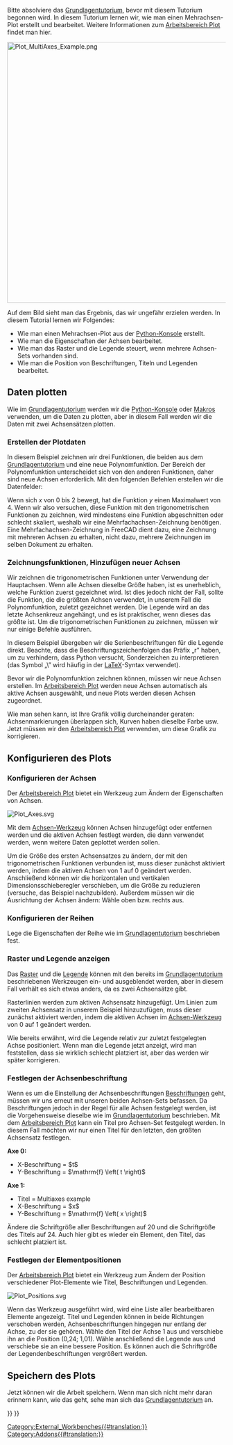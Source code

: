 <languages/>

{{TutorialInfo/de
|Topic=Arbeitsbereich Plot
|Level=Fortgeschrittene
|Time=
|Author=
|FCVersion=0.19
|Files=
|SeeAlso=[[Plot_Basic_tutorial/de|Plot Grundlagentutorium]]
}}

Bitte absolviere das [[Plot_Basic_tutorial/de| Grundlagentutorium]], bevor mit diesem Tutorium begonnen wird. In diesem Tutorium lernen wir, wie man einen Mehrachsen-Plot erstellt und bearbeitet. Weitere Informationen zum [[Plot_Workbench/de|Arbeitsbereich Plot]] findet man hier.

[[Image:Plot_MultiAxes_Example.png|600px]]
{{Caption|Beispiel eines Mehrachsen-Diagramms}}

Auf dem Bild sieht man das Ergebnis, das wir ungefähr erzielen werden. In diesem Tutorial lernen wir Folgendes:
* Wie man einen Mehrachsen-Plot aus der [[Python_console/de|Python-Konsole]] erstellt.
* Wie man die Eigenschaften der Achsen bearbeitet.
* Wie man das Raster und die Legende steuert, wenn mehrere Achsen-Sets vorhanden sind.
* Wie man die Position von Beschriftungen, Titeln und Legenden bearbeitet.

<span id="Plotting_data"></span>
==Daten plotten==

Wie im [[Plot_Basic_tutorial/de| Grundlagentutorium]] werden wir die [[Python_console/de|Python-Konsole]] oder [[Macros/de|Makros]] verwenden, um die Daten zu plotten, aber in diesem Fall werden wir die Daten mit zwei Achsensätzen plotten.

<span id="Creating_plot_data"></span>
===Erstellen der Plotdaten===

In diesem Beispiel zeichnen wir drei Funktionen, die beiden aus dem [[Plot_Basic_tutorial/de| Grundlagentutorium]] und eine neue Polynomfunktion. Der Bereich der Polynomfunktion unterscheidet sich von den anderen Funktionen, daher sind neue Achsen erforderlich. Mit den folgenden Befehlen erstellen wir die Datenfelder:

{{Code|code=
import math
p = range(0,1001)
x = [2.0*xx/1000.0 for xx in p]
y = [xx**2.0 for xx in x]
t = [tt/1000.0 for tt in p]
s = [math.sin(math.pi*2.0*tt) for tt in t]
c = [math.cos(math.pi*2.0*tt) for tt in t]
}}

Wenn sich ''x'' von 0 bis 2 bewegt, hat die Funktion ''y'' einen Maximalwert von 4. Wenn wir also versuchen, diese Funktion mit den trigonometrischen Funktionen zu zeichnen, wird mindestens eine Funktion abgeschnitten oder schlecht skaliert, weshalb wir eine Mehrfachachsen-Zeichnung benötigen. Eine Mehrfachachsen-Zeichnung in FreeCAD dient dazu, eine Zeichnung mit mehreren Achsen zu erhalten, nicht dazu, mehrere Zeichnungen im selben Dokument zu erhalten.

<span id="Drawing_functions,_adding_new_axes"></span>
===Zeichnungsfunktionen, Hinzufügen neuer Achsen===

Wir zeichnen die trigonometrischen Funktionen unter Verwendung der Hauptachsen. Wenn alle Achsen dieselbe Größe haben, ist es unerheblich, welche Funktion zuerst gezeichnet wird. Ist dies jedoch nicht der Fall, sollte die Funktion, die die größten Achsen verwendet, in unserem Fall die Polynomfunktion, zuletzt gezeichnet werden. Die Legende wird an das letzte Achsenkreuz angehängt, und es ist praktischer, wenn dieses das größte ist. Um die trigonometrischen Funktionen zu zeichnen, müssen wir nur einige Befehle ausführen.

{{Code|code=
try:
    from FreeCAD.Plot import Plot
except ImportError:
    from freecad.plot import Plot

Plot.plot(t,s,r"$\sin\left( 2 \pi t \right)$")
Plot.plot(t,c,r"$\cos\left( 2 \pi t \right)$")
}}

In diesem Beispiel übergeben wir die Serienbeschriftungen für die Legende direkt. Beachte, dass die Beschriftungszeichenfolgen das Präfix „r” haben, um zu verhindern, dass Python versucht, Sonderzeichen zu interpretieren (das Symbol „\” wird häufig in der [https://www.latex-project.org/ LaTeX]-Syntax verwendet).

Bevor wir die Polynomfunktion zeichnen können, müssen wir neue Achsen erstellen. Im  [[Plot_Workbench/de|Arbeitsbereich Plot]] werden neue Achsen automatisch als aktive Achsen ausgewählt, und neue Plots werden diesen Achsen zugeordnet.

{{Code|code=
Plot.addNewAxes()
Plot.plot(x,y,r"$x^2$")
}}

Wie man sehen kann, ist Ihre Grafik völlig durcheinander geraten: Achsenmarkierungen überlappen sich, Kurven haben dieselbe Farbe usw. Jetzt müssen wir den [[Plot_Workbench/de|Arbeitsbereich Plot]] verwenden, um diese Grafik zu korrigieren.

<span id="Configuring_plot"></span>
==Konfigurieren des Plots==

<span id="Configuring_axes"></span>
===Konfigurieren der Achsen===

Der [[Plot_Workbench/de|Arbeitsbereich Plot]] bietet ein Werkzeug zum Ändern der Eigenschaften von Achsen.

[[Image:Plot_Axes.svg‎]]
{{Caption|Symbol für das Werkzeug zur Achsenkonfiguration}}

Mit dem [[Plot_Axes/de|Achsen-Werkzeug]] können Achsen hinzugefügt oder entfernen werden und die aktiven Achsen festlegt werden, die dann verwendet werden, wenn weitere Daten geplottet werden sollen.

Um die Größe des ersten Achsensatzes zu ändern, der mit den trigonometrischen Funktionen verbunden ist, muss dieser zunächst aktiviert werden, indem die aktiven Achsen von 1 auf 0 geändert werden. Anschließend können wir die horizontalen und vertikalen Dimensionsschieberegler verschieben, um die Größe zu reduzieren (versuche, das Beispiel nachzubilden). Außerdem müssen wir die Ausrichtung der Achsen ändern: Wähle oben bzw. rechts aus.

<span id="Configuring_series"></span>
===Konfigurieren der Reihen===

Lege die Eigenschaften der Reihe wie im [[Plot_Basic_tutorial|Grundlagentutorium]] beschrieben fest.

<span id="Showing_grid_and_legend"></span>
===Raster und Legende anzeigen===

Das [[Plot_Grid/de|Raster]] und die [[Plot_Legend/de|Legende]] können mit den bereits im [[Plot_Basic_tutorial|Grundlagentutorium]] beschriebenen Werkzeugen ein- und ausgeblendet werden, aber in diesem Fall verhält es sich etwas anders, da es zwei Achsensätze gibt.

Rasterlinien werden zum aktiven Achsensatz hinzugefügt. Um Linien zum zweiten Achsensatz in unserem Beispiel hinzuzufügen, muss dieser zunächst aktiviert werden, indem die aktiven Achsen im [[Plot_Axes/de|Achsen-Werkzeug]] von 0 auf 1 geändert werden.

Wie bereits erwähnt, wird die Legende relativ zur zuletzt festgelegten Achse positioniert. Wenn man die Legende jetzt anzeigt, wird man feststellen, dass sie wirklich schlecht platziert ist, aber das werden wir später korrigieren.

<span id="Setting_axes_labels"></span>
===Festlegen der Achsenbeschriftung===

Wenn es um die Einstellung der Achsenbeschriftungen [[Plot_Labels/de|Beschriftungen]] geht, müssen wir uns erneut mit unseren beiden Achsen-Sets befassen. Da Beschriftungen jedoch in der Regel für alle Achsen festgelegt werden, ist die Vorgehensweise dieselbe wie im [[Plot_Basic_tutorial/de|Grundlagentutorium]] beschrieben. Mit dem [[Plot_Workbench/de|Arbeitsbereich Plot]] kann ein Titel pro Achsen-Set festgelegt werden. In diesem Fall möchten wir nur einen Titel für den letzten, den größten Achsensatz festlegen.

'''Axe 0:'''
* X-Beschriftung = $t$
* Y-Beschriftung = $\mathrm{f} \left( t \right)$
'''Axe 1:'''
* Titel = Multiaxes example
* X-Beschriftung = $x$
* Y-Beschriftung = $\mathrm{f} \left( x \right)$

Ändere die Schriftgröße aller Beschriftungen auf 20 und die Schriftgröße des Titels auf 24. Auch hier gibt es wieder ein Element, den Titel, das schlecht platziert ist.

<span id="Setting_elements_position"></span>
===Festlegen der Elementpositionen===

Der [[Plot_Workbench/de|Arbeitsbereich Plot]] bietet ein Werkzeug zum Ändern der Position verschiedener Plot-Elemente wie Titel, Beschriftungen und Legenden.

[[Image:Plot_Positions.svg]]
{{Caption|Symbol des Positionseditor}}

Wenn das Werkzeug ausgeführt wird, wird eine Liste aller bearbeitbaren Elemente angezeigt. Titel und Legenden können in beide Richtungen verschoben werden, Achsenbeschriftungen hingegen nur entlang der Achse, zu der sie gehören. Wähle den Titel der Achse 1 aus und verschiebe ihn an die Position (0,24; 1,01). Wähle anschließend die Legende aus und verschiebe sie an eine bessere Position. Es können auch die Schriftgröße der Legendenbeschriftungen vergrößert werden.

<span id="Saving_plot"></span>
==Speichern des Plots==

Jetzt können wir die Arbeit speichern. Wenn man sich nicht mehr daran erinnern kann, wie das geht, sehe man sich das [[Plot_Basic_tutorial/de|Grundlagentutorium]] an.


{{Plot_Tools_navi{{#translation:}}}}
{{Userdocnavi{{#translation:}}}}
[[Category:External_Workbenches{{#translation:}}]]
[[Category:Addons{{#translation:}}]]